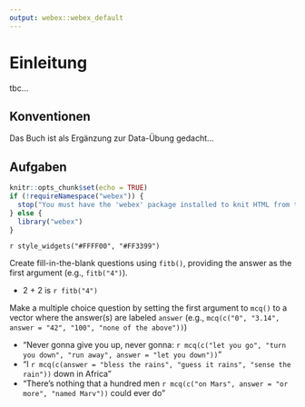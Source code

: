 ```yaml
---
output: webex::webex_default
---
```


# Einleitung {-}

tbc...

## Konventionen {-}

Das Buch ist als Ergänzung zur Data-Übung gedacht...

## Aufgaben {-}

```r
knitr::opts_chunk$set(echo = TRUE)
if (!requireNamespace("webex")) {
  stop("You must have the 'webex' package installed to knit HTML from this template.\n   devtools::install_github(\"psyteachr/webex\")")
} else {
  library("webex")
}
```

`r style_widgets("#FFFF00", "#FF3399")`

Create fill-in-the-blank questions using `fitb()`, providing the answer as the first argument (e.g., `fitb("4")`).

- 2 + 2 is `r fitb("4")`



Make a multiple choice question by setting the first argument to `mcq()` to a vector where the answer(s) are labeled `answer` (e.g., `mcq(c("0", "3.14", answer = "42", "100", "none of the above"))`)

- "Never gonna give you up, never gonna: `r mcq(c("let you go", "turn you down", "run away", answer = "let you down"))`"
- "I `r mcq(c(answer = "bless the rains", "guess it rains", "sense the rain"))` down in Africa"
- "There's nothing that a hundred men `r mcq(c("on Mars", answer = "or more", "named Marv"))` could ever do"

